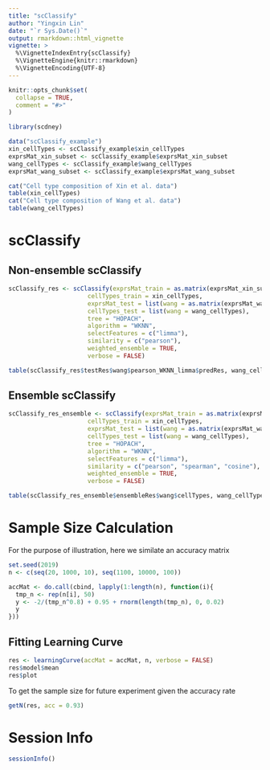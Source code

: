 ```yaml
---
title: "scClassify"
author: "Yingxin Lin"
date: "`r Sys.Date()`"
output: rmarkdown::html_vignette
vignette: >
  %\VignetteIndexEntry{scClassify}
  %\VignetteEngine{knitr::rmarkdown}
  %\VignetteEncoding{UTF-8}
---
```


```r
knitr::opts_chunk$set(
  collapse = TRUE,
  comment = "#>"
)
```

```r
library(scdney)
```


```r
data("scClassify_example")
xin_cellTypes <- scClassify_example$xin_cellTypes
exprsMat_xin_subset <- scClassify_example$exprsMat_xin_subset
wang_cellTypes <- scClassify_example$wang_cellTypes
exprsMat_wang_subset <- scClassify_example$exprsMat_wang_subset
```


```r
cat("Cell type composition of Xin et al. data")
table(xin_cellTypes)
cat("Cell type composition of Wang et al. data")
table(wang_cellTypes)
```


# scClassify

## Non-ensemble scClassify

```r
scClassify_res <- scClassify(exprsMat_train = as.matrix(exprsMat_xin_subset),
                      cellTypes_train = xin_cellTypes,
                      exprsMat_test = list(wang = as.matrix(exprsMat_wang_subset)),
                      cellTypes_test = list(wang = wang_cellTypes),
                      tree = "HOPACH",
                      algorithm = "WKNN",
                      selectFeatures = c("limma"),
                      similarity = c("pearson"),
                      weighted_ensemble = TRUE,
                      verbose = FALSE)

```


```r
table(scClassify_res$testRes$wang$pearson_WKNN_limma$predRes, wang_cellTypes)
```


## Ensemble scClassify

```r
scClassify_res_ensemble <- scClassify(exprsMat_train = as.matrix(exprsMat_xin_subset),
                      cellTypes_train = xin_cellTypes,
                      exprsMat_test = list(wang = as.matrix(exprsMat_wang_subset)),
                      cellTypes_test = list(wang = wang_cellTypes),
                      tree = "HOPACH",
                      algorithm = "WKNN",
                      selectFeatures = c("limma"),
                      similarity = c("pearson", "spearman", "cosine"),
                      weighted_ensemble = TRUE,
                      verbose = FALSE)

```


```r
table(scClassify_res_ensemble$ensembleRes$wang$cellTypes, wang_cellTypes)
```

# Sample Size Calculation

For the purpose of illustration, here we similate an accuracy matrix

```r
set.seed(2019)
n <- c(seq(20, 1000, 10), seq(1100, 10000, 100))

accMat <- do.call(cbind, lapply(1:length(n), function(i){
  tmp_n <- rep(n[i], 50)
  y <- -2/(tmp_n^0.8) + 0.95 + rnorm(length(tmp_n), 0, 0.02)
  y
}))
```

## Fitting Learning Curve


```r
res <- learningCurve(accMat = accMat, n, verbose = FALSE)
res$model$mean
res$plot
```

To get the sample size for future experiment given the accuracy rate

```r
getN(res, acc = 0.93)
```




# Session Info

```r
sessionInfo()
```

